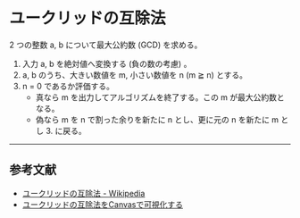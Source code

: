 
# ユークリッドの互除法

2 つの整数 a, b について最大公約数 (GCD) を求める。

1. 入力 a, b を絶対値へ変換する (負の数の考慮) 。
2. a, b のうち、大きい数値を m, 小さい数値を n (m ≧ n) とする。
3. n = 0 であるか評価する。
   - 真なら m を出力してアルゴリズムを終了する。この m が最大公約数となる。
   - 偽なら m を n で割った余りを新たに n とし、更に元の n を新たに m とし 3. に戻る。

<GcdCalc />

---

## 参考文献

- [ユークリッドの互除法 - Wikipedia](https://ja.wikipedia.org/wiki/%E3%83%A6%E3%83%BC%E3%82%AF%E3%83%AA%E3%83%83%E3%83%89%E3%81%AE%E4%BA%92%E9%99%A4%E6%B3%95)
- [ユークリッドの互除法をCanvasで可視化する](https://zenn.dev/yend724/articles/20211126-ff73enfjjrxsaxyb)

<Version version="0.2.0" onDate="2024-05-18" />
